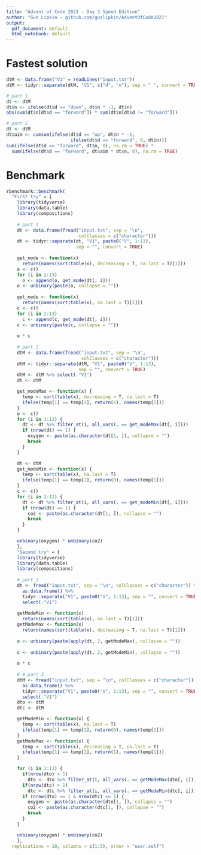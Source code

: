 ```yaml
---
title: "Advent of Code 2021 - Day 3 Speed Edition"
author: "Gus Lipkin ~ github.com/guslipkin/AdventOfCode2021"
output:
  pdf_document: default
  html_notebook: default
---
```


# Fastest solution

```r
dtM <- data.frame("V1" = readLines("input.txt"))
dtM <- tidyr::separate(dtM, "V1", c("d", "n"), sep = " ", convert = TRUE)

# part 1
dt <- dtM
dt$n <- ifelse(dt$d == "down", dt$n * -1, dt$n)
abs(sum(dt$n[dt$d == "forward"]) * sum(dt$n[dt$d != "forward"]))

# part 2
dt <- dtM
dt$aim <- cumsum(ifelse(dt$d == "up", dt$n * -1, 
                        ifelse(dt$d == "forward", 0, dt$n)))
sum(ifelse(dt$d == "forward", dt$n, 0), na.rm = TRUE) *
  sum(ifelse(dt$d == "forward", dt$aim * dt$n, 0), na.rm = TRUE)
```

# Benchmark

```r
rbenchmark::benchmark(
  "First try" = {
    library(tidyverse)
    library(data.table)
    library(compositions)
    
    # part 1
    dt <- data.frame(fread("input.txt", sep = "\n", 
                           colClasses = c("character")))
    dt <- tidyr::separate(dt, "V1", paste0("V", 1:13), 
                          sep = "", convert = TRUE)
    
    get_mode <- function(x)
      return(names(sort(table(x), decreasing = T, na.last = T)[1]))
    o <- c()
    for (i in 2:13)
      o <- append(o, get_mode(dt[, i]))
    o <- unbinary(paste(o, collapse = ""))
    
    get_mode <- function(x)
      return(names(sort(table(x), na.last = T)[1]))
    c <- c()
    for (i in 2:13)
      c <- append(c, get_mode(dt[, i]))
    c <- unbinary(paste(c, collapse = ""))
    
    o * c
    
    # part 2
    dtM <- data.frame(fread("input.txt", sep = "\n",
                            colClasses = c("character")))
    dtM <- tidyr::separate(dtM, "V1", paste0("V", 1:13),
                           sep = "", convert = TRUE)
    dtM <- dtM %>% select(-"V1")
    dt <- dtM

    get_modeMax <- function(x) {
      temp <- sort(table(x), decreasing = T, na.last = T)
      ifelse(temp[1] == temp[2], return(1), names(temp[1]))
    }
    o <- c()
    for (i in 1:12) {
      dt <- dt %>% filter_at(i, all_vars(. == get_modeMax(dt[, i])))
      if (nrow(dt) == 1) {
        oxygen <- paste(as.character(dt[1, ]), collapse = "")
        break
      }
    }

    dt <- dtM
    get_modeMin <- function(x) {
      temp <- sort(table(x), na.last = T)
      ifelse(temp[1] == temp[2], return(0), names(temp[1]))
    }
    c <- c()
    for (i in 1:12) {
      dt <- dt %>% filter_at(i, all_vars(. == get_modeMin(dt[, i])))
      if (nrow(dt) == 1) {
        co2 <- paste(as.character(dt[1, ]), collapse = "")
        break
      }
    }

    unbinary(oxygen) * unbinary(co2)
    },
    "Second try" = {
    library(tidyverse)
    library(data.table)
    library(compositions)
    
    # part 1
    dt <- fread("input.txt", sep = "\n", colClasses = c("character")) %>%
      as.data.frame() %>%
      tidyr::separate("V1", paste0("V", 1:13), sep = "", convert = TRUE) %>%
      select(-"V1")
    
    getModeMin <- function(x)
      return(names(sort(table(x), na.last = T)[1]))
    getModeMax <- function(x)
      return(names(sort(table(x), decreasing = T, na.last = T)[1]))
    
    o <- unbinary(paste(apply(dt, 2, getModeMax), collapse = ""))
    
    c <- unbinary(paste(apply(dt, 2, getModeMin), collapse = ""))
    
    o * c
    
    # # part 2
    dtM <- fread("input.txt", sep = "\n", colClasses = c("character")) %>%
      as.data.frame() %>%
      tidyr::separate("V1", paste0("V", 1:13), sep = "", convert = TRUE) %>%
      select(-"V1")
    dto <- dtM
    dtc <- dtM

    getModeMin <- function(x) {
      temp <- sort(table(x), na.last = T)
      ifelse(temp[1] == temp[2], return(0), names(temp[1]))
    }
    getModeMax <- function(x) {
      temp <- sort(table(x), decreasing = T, na.last = T)
      ifelse(temp[1] == temp[2], return(1), names(temp[1]))
    }

    for (i in 1:12) {
      if(nrow(dto) > 1)
        dto <- dto %>% filter_at(i, all_vars(. == getModeMax(dto[, i])))
      if(nrow(dtc) > 1)
        dtc <- dtc %>% filter_at(i, all_vars(. == getModeMin(dtc[, i])))
      if (nrow(dto) == 1 & nrow(dtc) == 1) {
        oxygen <- paste(as.character(dto[1, ]), collapse = "")
        co2 <- paste(as.character(dtc[1, ]), collapse = "")
        break
      }
    }

    unbinary(oxygen) * unbinary(co2)
    },
  replications = 10, columns = c(1:5), order = "user.self")
```

